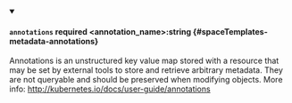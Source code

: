 
<details className="config-field" data-expandable="false" open>
<summary>

#### `annotations` <span className="config-field-required" data-required="false">required</span> <span className="config-field-type">&lt;annotation_name&gt;:string</span> <span className="config-field-default"></span> <span className="config-field-enum"></span> {#spaceTemplates-metadata-annotations}

Annotations is an unstructured key value map stored with a resource that may be
set by external tools to store and retrieve arbitrary metadata. They are not
queryable and should be preserved when modifying objects.
More info: http://kubernetes.io/docs/user-guide/annotations

</summary>



</details>
